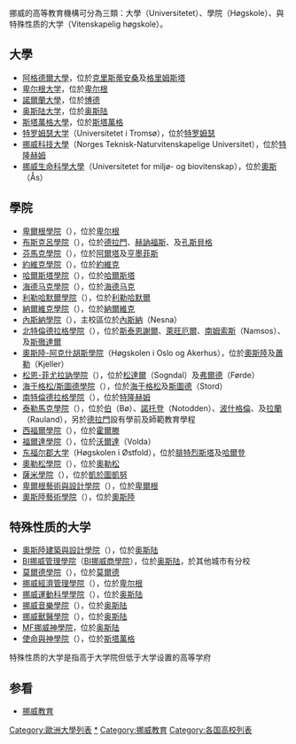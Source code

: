 {{unreferenced|time=2018-10-07T05:57:38+00:00}}
挪威的高等教育機構可分為三類：大學（Universitetet）、學院（Høgskole）、與特殊性质的大学（Vitenskapelig høgskole）。

== 大學 ==
* [[阿格德爾大學|阿格德爾大學]]，位於[[克里斯蒂安桑|克里斯蒂安桑]]及[[格里姆斯塔|格里姆斯塔]]
* [[卑尔根大学|卑尔根大学]]，位於[[卑尔根|卑尔根]]
* [[諾爾蘭大學|諾爾蘭大學]]，位於[[博德|博德]]
* [[奥斯陆大学|奥斯陆大学]]，位於[[奥斯陆|奥斯陆]]
* [[斯塔萬格大學|斯塔萬格大學]]，位於[[斯塔萬格|斯塔萬格]]
* [[特罗姆瑟大学|特罗姆瑟大学]]（Universitetet i Tromsø），位於[[特罗姆瑟|特罗姆瑟]]
* [[挪威科技大學|挪威科技大學]]（Norges Teknisk-Naturvitenskapelige Universitet），位於[[特隆赫姆|特隆赫姆]]
* [[挪威生命科學大學|挪威生命科學大學]]（Universitetet for miljø- og biovitenskap），位於[[奧斯_(挪威)|奧斯]]（Ås）

== 學院 ==
* [[卑爾根學院|卑爾根學院]]（{{link-no|Høgskolen i Bergen|Høgskolen i Bergen}}），位於[[卑尔根|卑尔根]]
* [[布斯克呂學院|布斯克呂學院]]（{{link-no|Høgskolen i Buskerud|Høgskolen i Buskerud}}），位於[[德拉門|德拉門]]、[[赫訥福斯|赫訥福斯]]、及[[孔斯貝格|孔斯貝格]]
* [[芬馬克學院|芬馬克學院]]（{{link-no|Høgskolen i Finnmark|Høgskolen i Finnmark}}），位於[[阿爾塔_(挪威)|阿爾塔]]及[[亨墨菲斯|亨墨菲斯]]
* [[約維克學院|約維克學院]]（{{link-no|Høgskolen i Gjøvik|Høgskolen i Gjøvik}}），位於[[約維克|約維克]]
* [[哈爾斯塔學院|哈爾斯塔學院]]（{{link-no|Høgskolen i Harstad|Høgskolen i Harstad}}），位於[[哈爾斯塔|哈爾斯塔]]
* [[海德马克學院|海德马克學院]]（{{link-no|Høgskolen i Hedmark|Høgskolen i Hedmark}}），位於[[海德马克|海德马克]]
* [[利勒哈默爾學院|利勒哈默爾學院]]（{{link-no|Høgskolen i Lillehammer|Høgskolen i Lillehammer}}），位於[[利勒哈默爾|利勒哈默爾]]
* [[納爾維克學院|納爾維克學院]]（{{link-no|Høgskolen i Narvik|Høgskolen i Narvik}}），位於[[納爾維克|納爾維克]]
* [[內斯納學院|內斯納學院]]（{{link-no|Høgskolen i Nesna|Høgskolen i Nesna}}），主校區位於[[內斯納|內斯納]]（Nesna）
* [[北特倫德拉格學院|北特倫德拉格學院]]（{{link-no|Høgskolen i Nord-Trøndelag|Høgskolen i Nord-Trøndelag}}），位於[[斯泰恩謝爾|斯泰恩謝爾]]、[[萊旺厄爾|萊旺厄爾]]、[[南姆索斯|南姆索斯]]（Namsos）、及[[斯徹達爾|斯徹達爾]]
* [[奧斯陸-阿克什胡斯學院|奧斯陸-阿克什胡斯學院]]（Høgskolen i Oslo og Akerhus），位於[[奧斯陸|奧斯陸]]及[[蕭勒|蕭勒]]（Kjeller）
* [[松恩-菲尤拉訥學院|松恩-菲尤拉訥學院]]（{{link-no|Høgskolen i Sogn og Fjordane|Høgskolen i Sogn og Fjordane}}），位於[[松達爾|松達爾]]（Sogndal）及[[弗爾德|弗爾德]]（Førde）
* [[海于格松/斯圖德學院|海于格松/斯圖德學院]]（{{link-no|Høgskolen Stord/Haugesund|Høgskolen Stord/Haugesund}}），位於[[海于格松|海于格松]]及[[斯圖德|斯圖德]]（Stord）
* [[南特倫德拉格學院|南特倫德拉格學院]]（{{link-no|Høgskolen i Sør-Trøndelag|Høgskolen i Sør-Trøndelag}}），位於[[特隆赫姆|特隆赫姆]]
* [[泰勒馬克學院|泰勒馬克學院]]（{{link-no|Høgskolen i Telemark|Høgskolen i Telemark}}），位於[[伯_(泰勒马克郡)|伯]]（Bø）、[[諾托登|諾托登]]（Notodden）、[[波什格倫|波什格倫]]、及[[拉蘭|拉蘭]]（Rauland），另於[[德拉門|德拉門]]設有學前及師範教育學程
* [[西福爾學院|西福爾學院]]（{{link-no|Høgskolen i Vestfold|Høgskolen i Vestfold}}），位於[[霍爾滕|霍爾滕]]
* [[福爾達學院|福爾達學院]]（{{link-no|Høgskolen i Volda|Høgskolen i Volda}}），位於[[沃爾達|沃爾達]]（Volda）
* [[东福尔郡大学|东福尔郡大学]]（Høgskolen i Østfold），位於[[腓特烈斯塔|腓特烈斯塔]]及[[哈爾登|哈爾登]]
* [[奧勒松學院|奧勒松學院]]（{{link-no|Høgskolen i Ålesund|Høgskolen i Ålesund}}），位於[[奧勒松|奧勒松]]
* [[薩米學院|薩米學院]]（{{link-no|Samisk høgskole|Samisk høgskole}}），位於[[凱于圖凱努|凱於圖凱努]]
* [[卑爾根藝術與設計學院|卑爾根藝術與設計學院]]（{{link-no|Kunst- og designhøgskolen i Bergen|Kunst- og designhøgskolen i Bergen}}），位於[[卑爾根|卑爾根]]
* [[奧斯陸藝術學院|奧斯陸藝術學院]]（{{link-no|Kunsthøgskolen i Oslo|Kunsthøgskolen i Oslo}}），位於[[奧斯陸|奧斯陸]]

== 特殊性质的大学 ==
* [[奧斯陸建築與設計學院|奧斯陸建築與設計學院]]（{{link-no|Arkitektur- og designhøgskolen i Oslo|Arkitektur- og designhøgskolen i Oslo}}），位於[[奥斯陆|奥斯陆]]
* [[BI挪威管理學院|BI挪威管理學院]]（[[BI挪威商學院|BI挪威商學院]]），位於[[奥斯陆|奥斯陆]]，於其他城市有分校
* [[莫爾德學院|莫爾德學院]]（{{link-no|Høgskolen i Molde|Høgskolen i Molde}}），位於[[莫爾德|莫爾德]]
* [[挪威經濟管理學院|挪威經濟管理學院]]（{{link-no|Norges Handelshøyskole|Norges Handelshøyskole}}），位於[[卑尔根|卑尔根]]
* [[挪威運動科學學院|挪威運動科學學院]]（{{link-no|Norges idrettshøgskole|Norges idrettshøgskole}}），位於[[奥斯陆|奥斯陆]]
* [[挪威音樂學院|挪威音樂學院]]（{{link-no|Norges musikkhøgskole|Norges musikkhøgskole}}），位於[[奥斯陆|奥斯陆]]
* [[挪威獸醫學院|挪威獸醫學院]]（{{link-no|Norges veterinærhøgskole|Norges veterinærhøgskole}}），位於[[奥斯陆|奥斯陆]]
* [[MF挪威神學院|MF挪威神學院]]，位於[[奥斯陆|奥斯陆]]
* [[使命與神學院|使命與神學院]]（{{link-no|Misjonshøgskolen|Misjonshøgskolen}}），位於[[斯塔萬格|斯塔萬格]]
特殊性质的大学是指高于大学院但低于大学设置的高等学府

== 参看 ==
* [[挪威教育|挪威教育]]

{{Norwegian_Educational_Institutions}}
{{欧洲题目|大学列表}}

[[Category:歐洲大學列表|Category:歐洲大學列表]]
[[Category:挪威大學|*]]
[[Category:挪威教育|Category:挪威教育]]
[[Category:各国高校列表|Category:各国高校列表]]